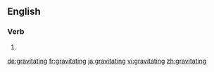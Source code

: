 ==English==

===Verb===
{{head|en|present participle}}

# {{present participle of|gravitate|lang=en|nocat=1}}

[[de:gravitating]]
[[fr:gravitating]]
[[ja:gravitating]]
[[vi:gravitating]]
[[zh:gravitating]]